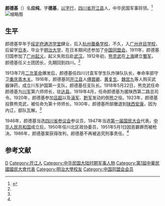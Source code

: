 '''颜德基'''（{{bd|1886年||1951年|5月1日}}）名'''应纯'''，字'''德基'''，[[以字行|以字行]]，[[四川省|四川省]][[开江县|开江县]]人，中华民国军事将领。<ref name=kjzx>{{Cite web |url=http://www.kjzx.net/Item/42182.aspx |title=开江干尸是颜德基祖母？，开江在线，2011年01月06日 |access-date=2012年7月17日 |archive-date=2020年4月13日 |archive-url=https://web.archive.org/web/20200413013903/http://www.kjzx.net/Item/42182.aspx |dead-url=no }}</ref>
[[File:顏德基.jpg|缩略图]]
==生平==
颜德基早年于[[绥定府|绥定府]][[通济学堂|通济学堂]]肆业，后入[[杭州蚕桑学校|杭州蚕桑学校]]，不久，入[[广州弁目学校|广州弁目学校]]，后留学[[日本|日本]]，毕业于[[明治大学|明治大学]]，在日本期间还参加了[[中国同盟会|中国同盟会]]。1911年，颜德基归国参加了[[黄花岗起义|广州起义]]，起义失败后赴[[武汉|武汉]]。1912年初，[[熊克武|熊克武]]在[[上海|上海]]建立[[蜀军|蜀军]]，颜德基任义士团团长，先期回到四川。<ref name=kjzx/>

1913年7月[[二次革命|二次革命]]爆发后，颜德基任四川讨袁军学生队炸弹队队长，奉命率部守卫[[重庆|重庆]][[青木关|青木关]]。1916年，颜德基同[[开江县|开江县]]人[[傅晋卿|傅晋卿]]、[[黄复生|黄复生]]、[[魏宫九|魏宫九]]等人购买武器弹药，成立川东护国第一支队，颜德基任支队长。1918年5月22日，熊克武任命颜德基为[[川军|川军]]第六师师长，驻[[达县|达县]]。1919年4月，任命颜德基为援陕西第二路总司令。1920年，颜德基参加[[吕超|吕超]]以及[[滇军|滇军]]、[[黔军|黔军]]发动的倒[[熊克武|熊]]之役。1923年，颜德基投靠熊克武，被任命为第十师师长。1930年，颜德基所部撤退到[[陕西|陕西]][[安康|安康]]，因为内讧，部队瓦解。<ref name=kjzx/>

1946年，颜德基当选[[四川省参议会|四川省参议会]]参议员，1947年当选[[第一届国民大会|第一届国民大会]]代表。[[中华人民共和国|中华人民共和国]]成立后，1950年任川北区政协委员，1951年5月1日因恶霸罪而被枪决。1986年，颜德基案获得改判，颜德基不再被追究刑事责任。<ref name=kjzx/>

==参考文献==
{{reflist}}

{{DEFAULTSORT:Yan颜}}
[[Category:颜姓|D]]
[[Category:开江人|Category:开江人]]
[[Category:中华民国大陆时期军事人物|Category:中华民国大陆时期军事人物]]
[[Category:第1屆中華民國國民大會代表|Category:第1屆中華民國國民大會代表]]
[[Category:明治大學校友|Category:明治大學校友]]
[[Category:中国同盟会会员|Category:中国同盟会会员]]
